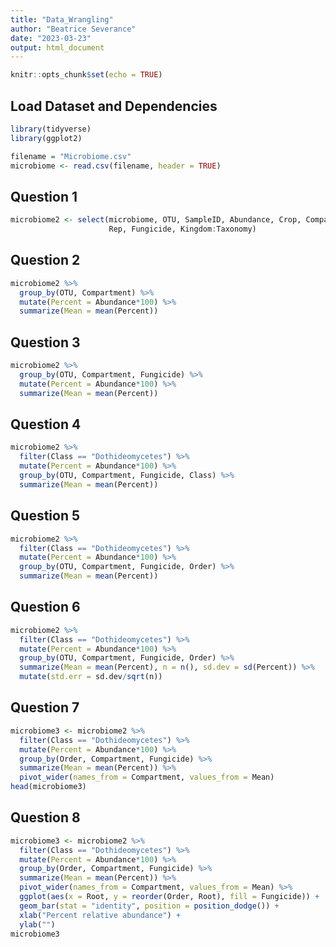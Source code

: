 ```yaml
---
title: "Data_Wrangling"
author: "Beatrice Severance"
date: "2023-03-23"
output: html_document
---
```


```r
knitr::opts_chunk$set(echo = TRUE)
```

## Load Dataset and Dependencies

```r
library(tidyverse)
library(ggplot2)

filename = "Microbiome.csv"
microbiome <- read.csv(filename, header = TRUE)
```

## Question 1

```r
microbiome2 <- select(microbiome, OTU, SampleID, Abundance, Crop, Compartment, DateSampled, GrowthStage, Treatment,
                      Rep, Fungicide, Kingdom:Taxonomy)
```

## Question 2

```r
microbiome2 %>%
  group_by(OTU, Compartment) %>%
  mutate(Percent = Abundance*100) %>%
  summarize(Mean = mean(Percent))
```

## Question 3

```r
microbiome2 %>%
  group_by(OTU, Compartment, Fungicide) %>%
  mutate(Percent = Abundance*100) %>%
  summarize(Mean = mean(Percent))
```

## Question 4

```r
microbiome2 %>%
  filter(Class == "Dothideomycetes") %>%
  mutate(Percent = Abundance*100) %>%
  group_by(OTU, Compartment, Fungicide, Class) %>%
  summarize(Mean = mean(Percent))
```

## Question 5

```r
microbiome2 %>%
  filter(Class == "Dothideomycetes") %>%
  mutate(Percent = Abundance*100) %>%
  group_by(OTU, Compartment, Fungicide, Order) %>%
  summarize(Mean = mean(Percent))
```

## Question 6

```r
microbiome2 %>%
  filter(Class == "Dothideomycetes") %>%
  mutate(Percent = Abundance*100) %>%
  group_by(OTU, Compartment, Fungicide, Order) %>%
  summarize(Mean = mean(Percent), n = n(), sd.dev = sd(Percent)) %>%
  mutate(std.err = sd.dev/sqrt(n))
```

## Question 7

```r
microbiome3 <- microbiome2 %>%
  filter(Class == "Dothideomycetes") %>%
  mutate(Percent = Abundance*100) %>%
  group_by(Order, Compartment, Fungicide) %>%
  summarize(Mean = mean(Percent)) %>%
  pivot_wider(names_from = Compartment, values_from = Mean)
head(microbiome3)
```

## Question 8

```r
microbiome3 <- microbiome2 %>%
  filter(Class == "Dothideomycetes") %>%
  mutate(Percent = Abundance*100) %>%
  group_by(Order, Compartment, Fungicide) %>%
  summarize(Mean = mean(Percent)) %>%
  pivot_wider(names_from = Compartment, values_from = Mean) %>%
  ggplot(aes(x = Root, y = reorder(Order, Root), fill = Fungicide)) +
  geom_bar(stat = "identity", position = position_dodge()) +
  xlab("Percent relative abundance") +
  ylab("")
microbiome3
```
